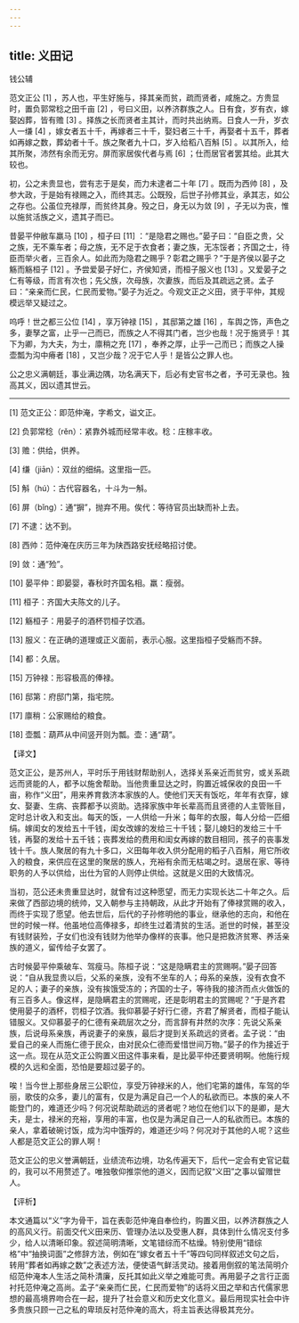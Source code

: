```yaml
---
---
---
```

title: 义田记
---




钱公辅

范文正公 [1] ，苏人也，平生好施与，择其亲而贫，疏而贤者，咸施之。方贵显时，置负郭常稔之田千亩 [2] ，号曰义田，以养济群族之人。日有食，岁有衣，嫁娶凶葬，皆有赡 [3] 。择族之长而贤者主其计，而时共出纳焉。日食人一升，岁衣人一缣 [4] ，嫁女者五十千，再嫁者三十千，娶妇者三十千，再娶者十五千，葬者如再嫁之数，葬幼者十千。族之聚者九十口，岁入给稻八百斛 [5] 。以其所入，给其所聚，沛然有余而无穷。屏而家居俟代者与焉 [6] ；仕而居官者罢其给。此其大较也。

初，公之未贵显也，尝有志于是矣，而力未逮者二十年 [7] 。既而为西帅 [8] ，及参大政，于是始有禄赐之入，而终其志。公既殁，后世子孙修其业，承其志，如公之存也。公虽位充禄厚，而贫终其身。殁之日，身无以为敛 [9] ，子无以为丧，惟以施贫活族之义，遗其子而已。

昔晏平仲敝车羸马 [10] ，桓子曰 [11] ：“是隐君之赐也。”晏子曰：“自臣之贵，父之族，无不乘车者；母之族，无不足于衣食者；妻之族，无冻馁者；齐国之士，待臣而举火者，三百余人。如此而为隐君之赐乎？彰君之赐乎？”于是齐侯以晏子之觞而觞桓子 [12] 。予尝爱晏子好仁，齐侯知贤，而桓子服义也 [13] 。又爱晏子之仁有等级，而言有次也；先父族，次母族，次妻族，而后及其疏远之贤。孟子曰：“亲亲而仁民，仁民而爱物。”晏子为近之。今观文正之义田，贤于平仲，其规模远举又疑过之。

呜呼！世之都三公位 [14] ，享万钟禄 [15] ，其邸第之雄 [16] ，车舆之饰，声色之多，妻孥之富，止乎一己而已，而族之人不得其门者，岂少也哉！况于施贤乎！其下为卿，为大夫，为士，廪稍之充 [17] ，奉养之厚，止乎一己而已；而族之人操壶瓢为沟中瘠者 [18] ，又岂少哉？况于它人乎！是皆公之罪人也。

公之忠义满朝廷，事业满边隅，功名满天下，后必有史官书之者，予可无录也。独高其义，因以遗其世云。



* * *



[1] 范文正公：即范仲淹，字希文，谥文正。

[2] 负郭常稔（rěn）：紧靠外城而经常丰收。稔：庄稼丰收。

[3] 赡：供给，供养。

[4] 缣（jiān）：双丝的细绢。这里指一匹。

[5] 斛（hú）：古代容器名，十斗为一斛。

[6] 屏（bǐng）：通“摒”，抛弃不用。俟代：等待官员出缺而补上去。

[7] 不逮：达不到。

[8] 西帅：范仲淹在庆历三年为陕西路安抚经略招讨使。

[9] 敛：通“殓”。

[10] 晏平仲：即晏婴，春秋时齐国名相。羸：瘦弱。

[11] 桓子：齐国大夫陈文的儿子。

[12] 觞桓子：用晏子的酒杯罚桓子饮酒。

[13] 服义：在正确的道理或正义面前，表示心服。这里指桓子受觞而不辞。

[14] 都：久居。

[15] 万钟禄：形容极高的俸禄。

[16] 邸第：府邸门第，指宅院。

[17] 廪稍：公家赐给的粮食。

[18] 壶瓢：葫芦从中间竖开则为瓢。壶：通“葫”。

【译文】

范文正公，是苏州人，平时乐于用钱财帮助别人，选择关系亲近而贫穷，或关系疏远而贤能的人，都予以施舍帮助。当他贵重显达之时，购置近城保收的良田一千亩，称作“义田”，用来养育救济本家族的人。使他们天天有饭吃，年年有衣穿，嫁女、娶妻、生病、丧葬都予以资助。选择家族中年长辈高而且贤德的人主管账目，定时总计收入和支出。每天的饭，一人供给一升米；每年的衣服，每人分给一匹细绢。嫁闺女的发给五十千钱，闺女改嫁的发给三十千钱；娶儿媳妇的发给三十千钱，再娶的发给十五千钱；丧葬发给的费用和闺女再嫁的数目相同，孩子的丧事发钱十千。族人聚居的有九十多口，义田每年收入供分配用的稻子八百斛，用它所收入的粮食，来供应在这里的聚居的族人，充裕有余而无枯竭之时。退居在家、等待职务的人予以供给，出仕为官的人则停止供给。这就是义田的大致情况。

当初，范公还未贵重显达时，就曾有过这种愿望，而无力实现长达二十年之久。后来做了西部边境的统帅，又入朝参与主持朝政，从此才开始有了俸禄赏赐的收入，而终于实现了愿望。他去世后，后代的子孙修明他的事业，继承他的志向，和他在世的时候一样。他虽地位高俸禄多，却终生过着清贫的生活。逝世的时候，甚至没有钱财装殓，子女们也没有钱财为他举办像样的丧事。他只是把救济贫寒、养活亲族的道义，留传给子女罢了。

古时候晏平仲乘破车、驾瘦马。陈桓子说：“这是隐瞒君主的赏赐啊。”晏子回答说：“自从我显贵以后，父系的亲族，没有不坐车的人；母系的亲族，没有衣食不足的人；妻子的亲族，没有挨饿受冻的；齐国的士子，等待我的接济而点火做饭的有三百多人。像这样，是隐瞒君主的赏赐呢，还是彰明君主的赏赐呢？”于是齐君使用晏子的酒杯，罚桓子饮酒。我仰慕晏子好行仁德，齐君了解贤者，而桓子能认错服义。又仰慕晏子的仁德有亲疏层次之分，而言辞有井然的次序：先说父系亲族，后说母系亲族，再说妻子的亲族，最后才提到关系疏远的贤者。孟子说：“由爱自己的亲人而施仁德于民众，由对民众仁德而爱惜世间万物。”晏子的作为接近于这一点。现在从范文正公购置义田这件事来看，是比晏平仲还要贤明啊。他施行规模的久远和全面，恐怕是要超过晏子的。

唉！当今世上那些身居三公职位，享受万钟禄米的人，他们宅第的雄伟，车驾的华丽，歌伎的众多，妻儿的富有，仅是为满足自己一个人的私欲而已。本族的亲人不能登门的，难道还少吗？何况说帮助疏远的贤者呢？地位在他们以下的是卿，是大夫，是士，禄米的充裕，享用的丰富，也仅是为满足自己一人的私欲而已。本族的亲人，拿着破碗讨饭，成为沟中饿殍的，难道还少吗？何况对于其他的人呢？这些人都是范文正公的罪人啊！

范文正公的忠义誉满朝廷，业绩流布边境，功名传遍天下，后代一定会有史官记载的，我可以不用赘述了。唯独敬仰推崇他的道义，因而记叙“义田”之事以留赠世人。

【评析】

本文通篇以“义”字为骨干，旨在表彰范仲淹自奉俭约，购置义田，以养济群族之人的高风义行。前面交代义田来历、管理办法以及受惠人群，具体到什么情况支付多少，给人以清晰印象。叙述简明清晰，文笔错综而不枯燥。特别使用“错综格”中“抽换词面”之修辞方法，例如在“嫁女者五十千”等四句同样叙述文句之后，转用“葬者如再嫁之数”之表述方法，便使语气鲜活灵动。接着用倒叙的笔法简明介绍范仲淹本人生活之简朴清廉，反托其如此义举之难能可贵。再用晏子之言行正面衬托范仲淹之高尚。孟子“亲亲而仁民，仁民而爱物”的话将义田之举和古代儒家思想的最高境界吻合在一起，提升了社会意义和历史文化意义。最后用现实社会中许多贵族只顾一己之私的卑琐反衬范仲淹的高大，将主旨表达得极其充分。